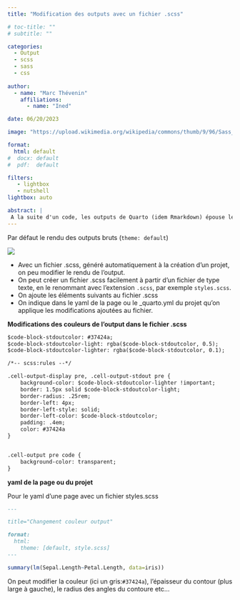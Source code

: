 ```yaml
---
title: "Modification des outputs avec un fichier .scss"

# toc-title: ""
# subtitle: ""

categories:
  - Output
  - scss
  - sass
  - css
  
author: 
  - name: "Marc Thévenin"
    affiliations:
      - name: "Ined"

date: 06/20/2023

image: "https://upload.wikimedia.org/wikipedia/commons/thumb/9/96/Sass_Logo_Color.svg/1200px-Sass_Logo_Color.svg.png"

format: 
  html: default
#  docx: default
#  pdf:  default

filters:
   - lightbox
   - nutshell
lightbox: auto

abstract: | 
 A la suite d'un code, les outputs de Quarto (idem Rmarkdown) épouse le thème de la page. Il est possible de modifier leur couleur d'affichage à l'aide des variable sass et d'un code css ajoutés à un fichier .scss 
---
```


Par défaut le rendu des outputs bruts (`theme: default`) 

![](img/img1.png)

- Avec un fichier .scss, généré automatiquement à la création d'un projet, on peu modifier le rendu de l'output. 
- On peut créer un fichier .scss facilement à partir d'un fichier de type texte, en le renommant avec l'extension `.scss`, par exemple `styles.scss`.
- On ajoute les éléments suivants au fichier .scss
- On indique dans le yaml de la page ou le _quarto.yml du projet qu'on applique les modifications ajoutées au fichier.  

**Modifications des couleurs de l'output dans le fichier .scss** 

```markdown
$code-block-stdoutcolor: #37424a;
$code-block-stdoutcolor-light: rgba($code-block-stdoutcolor, 0.5);
$code-block-stdoutcolor-lighter: rgba($code-block-stdoutcolor, 0.1);

/*-- scss:rules --*/

.cell-output-display pre, .cell-output-stdout pre {
    background-color: $code-block-stdoutcolor-lighter !important;
    border: 1.5px solid $code-block-stdoutcolor-light;
    border-radius: .25rem;
    border-left: 4px;
    border-left-style: solid;
    border-left-color: $code-block-stdoutcolor;
    padding: .4em;
    color: #37424a
}


.cell-output pre code {
    background-color: transparent;
}

```

**yaml de la page ou du projet**  


Pour le yaml d'une page avec un fichier styles.scss

```markdown
---

title="Changement couleur output"

format:
  html:
    theme: [default, style.scss]
---
```


```r
summary(lm(Sepal.Length~Petal.Length, data=iris))
```

On peut modifier la couleur (ici un gris:`#37424a`), l'épaisseur du contour (plus large à gauche), le radius des angles du contoure etc...


